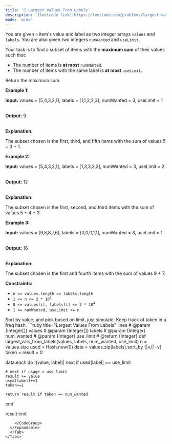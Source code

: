 ```yaml
---
title: '🧀 Largest Values From Labels'
description: '[leetcode link](https://leetcode.com/problems/largest-values-from-labels/description/)'
mode: 'wide'
---
```

<Tabs>
  <Tab title="Question" icon="circle-question" iconType="regular">
    <Card>
      <p>You are given <code>n</code> item&#39;s value and label as two integer arrays <code>values</code> and <code>labels</code>. You are also given two integers <code>numWanted</code> and <code>useLimit</code>.</p>  <p>Your task is to find a subset of items with the <strong>maximum sum</strong> of their values such that:</p>  <ul>  <li>The number of items is <strong>at most</strong> <code>numWanted</code>.</li>  <li>The number of items with the same label is <strong>at most</strong> <code>useLimit</code>.</li> </ul>  <p>Return the maximum sum.</p>   <p><strong class="example">Example 1:</strong></p>  <div class="example-block"> <p><strong>Input:</strong> <span class="example-io">values = [5,4,3,2,1], labels = [1,1,2,2,3], numWanted = 3, useLimit = 1</span></p>  <p><br/> <strong>Output:</strong> <span class="example-io">9</span></p>  <p><br/> <strong>Explanation:</strong></p>  <p>The subset chosen is the first, third, and fifth items with the sum of values 5 + 3 + 1.</p> </div>  <p><strong class="example">Example 2:</strong></p>  <div class="example-block"> <p><strong>Input:</strong> <span class="example-io">values = [5,4,3,2,1], labels = [1,3,3,3,2], numWanted = 3, useLimit = 2</span></p>  <p><br/> <strong>Output:</strong> <span class="example-io">12</span></p>  <p><br/> <strong>Explanation:</strong></p>  <p>The subset chosen is the first, second, and third items with the sum of values 5 + 4 + 3.</p> </div>  <p><strong class="example">Example 3:</strong></p>  <div class="example-block"> <p><strong>Input:</strong> <span class="example-io">values = [9,8,8,7,6], labels = [0,0,0,1,1], numWanted = 3, useLimit = 1</span></p>  <p><br/> <strong>Output:</strong> <span class="example-io">16</span></p>  <p><br/> <strong>Explanation:</strong></p>  <p>The subset chosen is the first and fourth items with the sum of values 9 + 7.</p> </div>   <p><strong>Constraints:</strong></p>  <ul>  <li><code>n == values.length == labels.length</code></li>  <li><code>1 &lt;= n &lt;= 2 * 10<sup>4</sup></code></li>  <li><code>0 &lt;= values[i], labels[i] &lt;= 2 * 10<sup>4</sup></code></li>  <li><code>1 &lt;= numWanted, useLimit &lt;= n</code></li> </ul> 
    </Card>
  </Tab>
  <Tab title="Solution" icon="lightbulb" iconType="regular" >
    <Card>
      Sort by value, and pick based on limit, just simulate. Keep track of taken in a freq hash.
    </Card>
  <Expandable title="code">
    <CodeGroup dropdown>
```ruby title="Largest Values From Labels" lines
# @param {Integer[]} values
# @param {Integer[]} labels
# @param {Integer} num_wanted
# @param {Integer} use_limit
# @return {Integer}
def largest_vals_from_labels(values, labels, num_wanted, use_limit)
  n = values.size
  used = Hash.new(0)
  data = values.zip(labels).sort_by {|v,l| -v}
  taken = result = 0

  data.each do |(value, label)|
    next if used[label] == use_limit
    
    # next if usage > use_limit
    result += value
    used[label]+=1
    taken+=1

    return result if taken == num_wanted
  end

  result
end
```
    </CodeGroup>
  </Expandable>
  </Tab>
</Tabs>